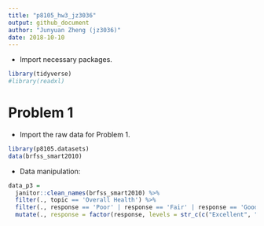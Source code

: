 ```yaml
---
title: "p8105_hw3_jz3036"
output: github_document
author: "Junyuan Zheng (jz3036)"
date: 2018-10-10
---
```


* Import necessary packages.
```r
library(tidyverse)
#library(readxl)
```

# Problem 1

* Import the raw data for Problem 1.
```r
library(p8105.datasets)
data(brfss_smart2010)
```

* Data manipulation:
```r
data_p3 = 
  janitor::clean_names(brfss_smart2010) %>%
  filter(., topic == 'Overall Health') %>%
  filter(., response == 'Poor' | response == 'Fair' | response == 'Good' | response == 'Very good' | response == 'Excellent') %>%
  mutate(., response = factor(response, levels = str_c(c("Excellent", "Very good", "Good", "Fair", "Poor")))) %>% 
```

